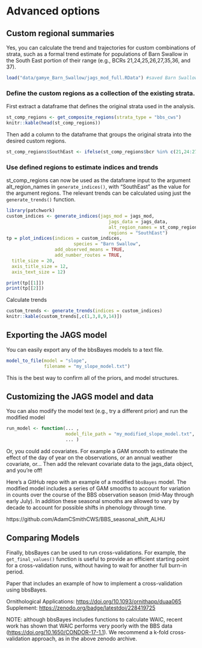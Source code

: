 # Advanced options {#Adv}


## Custom regional summaries

Yes, you can calculate the trend and trajectories for custom combinations of strata, such as a formal trend estimate for populations of Barn Swallow in the South East portion of their range (e.g., BCRs 21,24,25,26,27,35,36, and 37).

``` r
load("data/gamye_Barn_Swallow/jags_mod_full.RData") #saved Barn Swallow model output and data
```


### Define the custom regions as a collection of the existing strata.

First extract a dataframe that defines the original strata used in the analysis.

``` r
st_comp_regions <- get_composite_regions(strata_type = "bbs_cws")
knitr::kable(head(st_comp_regions))
```

Then add a column to the dataframe that groups the original strata into the desired custom regions.

``` r
st_comp_regions$SouthEast <- ifelse(st_comp_regions$bcr %in% c(21,24:27,35:37),"SouthEast","Other")
```

### Use defined regions to estimate indices and trends

st_comp_regions can now be used as the dataframe input to the argument alt_region_names in `generate_indices()`, with "SouthEast" as the value for the argument regions. The relevant trends can be calculated using just the `generate_trends()` function.

``` r
library(patchwork)
custom_indices <- generate_indices(jags_mod = jags_mod,
                                      jags_data = jags_data,
                                      alt_region_names = st_comp_regions,
                                      regions = "SouthEast")
tp = plot_indices(indices = custom_indices,
                         species = "Barn Swallow",
                  add_observed_means = TRUE,
                  add_number_routes = TRUE,
  title_size = 20,
  axis_title_size = 12,
  axis_text_size = 12)
```

``` r
print(tp[[1]])
print(tp[[2]])

```

Calculate trends

``` r
custom_trends <- generate_trends(indices = custom_indices)
knitr::kable(custom_trends[,c(1,3,8,9,14)])
```




## Exporting the JAGS model

You can easily export any of the bbsBayes models to a text file.

``` r
model_to_file(model = "slope",
              filename = "my_slope_model.txt")
```

This is the best way to confirm all of the priors, and model structures.

## Customizing the JAGS model and data

You can also modify the model text (e.g., try a different prior) and run the modified model

``` r
run_model <- function(... ,
                      model_file_path = "my_modified_slope_model.txt",
                      ... )
```


Or, you could add covariates.
For example a GAM smooth to estimate the effect of the day of year on the observations, or an annual weather covariate, or... Then add the relevant covariate data to the jags_data object, and you're off! 

Here's a GitHub repo with an example of a modified `bbsBayes` model. The modified model includes a series of GAM smooths to account for variation in counts over the course of the BBS observation season (mid-May through early July). In addition these seasonal smooths are allowed to vary by decade to account for possible shifts in phenology through time.

https://github.com/AdamCSmithCWS/BBS_seasonal_shift_ALHU

## Comparing Models

Finally, bbsBayes can be used to run cross-validations. For example, the `get_final_values()` function is useful to provide an efficient starting point for a cross-validation runs, without having to wait for another full burn-in period.

Paper that includes an example of how to implement a cross-validation using bbsBayes.

Ornithological Applications: <https://doi.org/10.1093/ornithapp/duaa065> 
Supplement: <https://zenodo.org/badge/latestdoi/228419725>

NOTE: although bbsBayes includes functions to calculate WAIC, recent work has shown that WAIC performs very poorly with the BBS data (<https://doi.org/10.1650/CONDOR-17-1.1>). We recommend a k-fold cross-validation approach, as in the above zenodo archive.